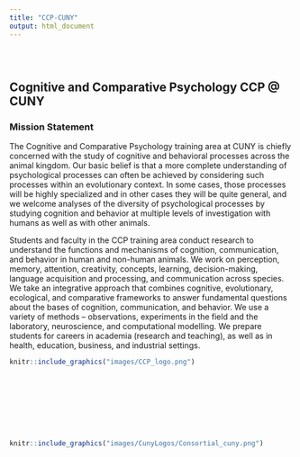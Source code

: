 ```yaml
---
title: "CCP-CUNY"
output: html_document
---
```


<style type="text/css">
.title {
  display: none;
}

#getting-started img {
  margin-right: 10px;
}

</style>

<div class="row" style="padding-top: 30px;">
<div class="col-sm-6">

# **Cognitive and Comparative Psychology CCP @ CUNY **

### Mission Statement

The Cognitive and Comparative Psychology training area at CUNY is chiefly concerned with the study of cognitive and behavioral processes across the animal kingdom. Our basic belief is that a more complete understanding of psychological processes can often be achieved by considering such processes within an evolutionary context.  In some cases, those processes will be highly specialized and in other cases they will be quite general, and we welcome analyses of the diversity of psychological processes by studying cognition and behavior at multiple levels of investigation with humans as well as with other animals.

Students and faculty in the CCP training area conduct research to understand the functions and mechanisms of cognition, communication, and behavior in human and non-human animals. We work on perception, memory, attention, creativity, concepts, learning, decision-making, language acquisition and processing, and communication across species. We take an integrative approach that combines cognitive, evolutionary, ecological, and comparative frameworks to answer fundamental questions about the bases of cognition, communication, and behavior. We use a variety of methods – observations, experiments in the field and the laboratory, neuroscience, and computational modelling. We prepare students for careers in academia (research and teaching), as well as in health, education, business, and industrial settings.


</div>
<div class="col-sm-6">

```r
knitr::include_graphics("images/CCP_logo.png")
```


<br>
<br>
<br>
<br>
<br>
<br>

```r
knitr::include_graphics("images/CunyLogos/Consortial_cuny.png")
```



</div>
</div>

